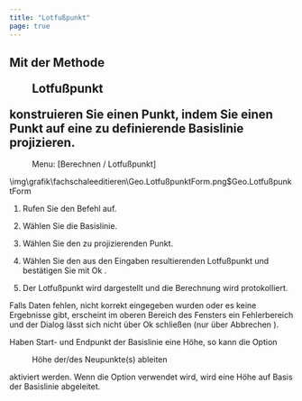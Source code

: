```yaml
---
title: "Lotfußpunkt"
page: true
---
```

## Mit der Methode  <Menu>Lotfußpunkt</Menu>  konstruieren Sie einen Punkt,  indem Sie einen Punkt auf eine zu definierende Basislinie projizieren.
 <Menu> Menu: [Berechnen / Lotfußpunkt] </Menu><Image>\img\grafik\fachschaleeditieren\Geo.LotfußpunktForm.png$Geo.LotfußpunktForm</Image>


1. Rufen Sie den Befehl auf.

2. W&#228;hlen Sie die Basislinie.

3. W&#228;hlen Sie den zu projizierenden Punkt.

4. W&#228;hlen Sie den aus den Eingaben resultierenden Lotfu&#223;punkt und best&#228;tigen Sie mit <Border>   Ok   </Border> .

5. Der Lotfu&#223;punkt wird dargestellt und die Berechnung wird protokolliert.




Falls Daten fehlen, nicht korrekt eingegeben wurden oder es keine Ergebnisse gibt, erscheint im oberen Bereich des Fensters ein Fehlerbereich und der Dialog l&#228;sst sich nicht &#252;ber  <Border>   Ok   </Border>  schlie&#223;en (nur &#252;ber   <Border>Abbrechen</Border> ).

Haben Start- und Endpunkt der Basislinie eine H&#246;he, so kann die Option  <Menu>Höhe der/des Neupunkte(s) ableiten</Menu>  aktiviert werden. Wenn die Option verwendet wird, wird eine H&#246;he auf Basis der Basislinie abgeleitet.
